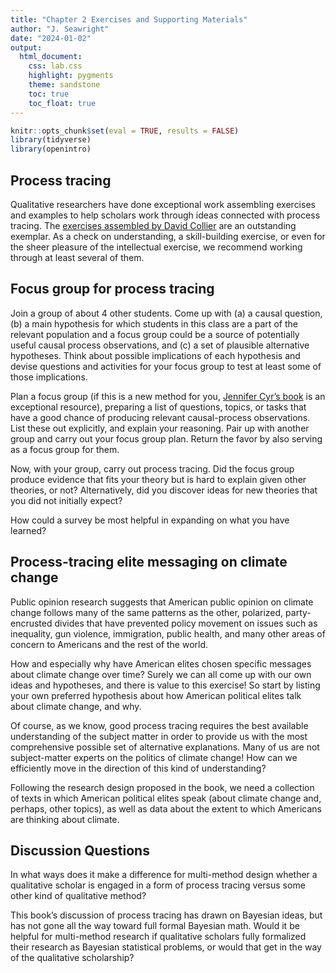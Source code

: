 ```yaml
---
title: "Chapter 2 Exercises and Supporting Materials"
author: "J. Seawright"
date: "2024-01-02"
output:
  html_document:
    css: lab.css
    highlight: pygments
    theme: sandstone
    toc: true
    toc_float: true
---
```


```r
knitr::opts_chunk$set(eval = TRUE, results = FALSE)
library(tidyverse)
library(openintro)
```

## Process tracing

Qualitative researchers have done exceptional work assembling exercises and examples to help scholars work through ideas connected with process tracing. The [exercises assembled by David Collier](http://polisci.berkeley.edu/sites/default/files/people/u3827/Teaching%20Process%20Tracing.pdf) are an outstanding exemplar. As a check on understanding, a skill-building exercise, or even for the sheer pleasure of the intellectual exercise, we recommend working through at least several of them.


## Focus group for process tracing

Join a group of about 4 other students. Come up with (a) a causal question, (b) a main hypothesis for which students in this class are a part of the relevant population and a focus group could be a source of potentially useful causal process observations, and (c) a set of plausible alternative hypotheses. Think about possible implications of each hypothesis and devise questions and activities for your focus group to test at least some of those implications.

Plan a focus group (if this is a new method for you, [Jennifer Cyr's book](https://www.cambridge.org/core/books/focus-groups-for-the-social-science-researcher/F84DFB3576AD203DB1B495F97E10BB9D) is an exceptional resource), preparing a list of questions, topics, or tasks that have a good chance of producing relevant causal-process observations. List these out explicitly, and explain your reasoning. Pair up with another group and carry out your focus group plan. Return the favor by also serving as a focus group for them.

Now, with your group, carry out process tracing. Did the focus group produce evidence that fits your theory but is hard to explain given other theories, or not? Alternatively, did you discover ideas for new theories that you did not initially expect?

How could a survey be most helpful in expanding on what you have learned?

## Process-tracing elite messaging on climate change

Public opinion research suggests that American public opinion on climate change follows many of the same patterns as the other, polarized, party-encrusted divides that have prevented policy movement on issues such as inequality, gun violence, immigration, public health, and many other areas of concern to Americans and the rest of the world. 

How and especially why have American elites chosen specific messages about climate change over time? Surely we can all come up with our own ideas and hypotheses, and there is value to this exercise! So start by listing your own preferred hypothesis about how American political elites talk about climate change, and why.

Of course, as we know, good process tracing requires the best available understanding of the subject matter in order to provide us with the most comprehensive possible set of alternative explanations. Many of us are not subject-matter experts on the politics of climate change! How can we efficiently move in the direction of this kind of understanding?

Following the research design proposed in the book, we need a collection of texts in which American political elites speak (about climate change and, perhaps, other topics), as well as data about the extent to which Americans are thinking about climate.

## Discussion Questions

In what ways does it make a difference for multi-method design whether a qualitative scholar is engaged in a form of process tracing versus some other kind of qualitative method?

This book's discussion of process tracing has drawn on Bayesian ideas, but has not gone all the way toward full formal Bayesian math. Would it be helpful for multi-method research if qualitative scholars fully formalized their research as Bayesian statistical problems, or would that get in the way of the qualitative scholarship? 